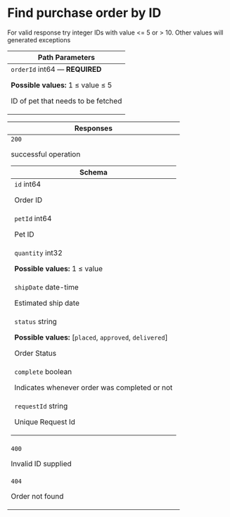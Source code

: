 # Find purchase order by ID



For valid response try integer IDs with value <= 5 or > 10. Other values will generated exceptions

<table style={{"display":"table","width":"100%"}}><thead><tr><th style={{"textAlign":"left"}}>Path Parameters</th></tr></thead><tbody><tr><td><code>orderId</code><span style={{"opacity":"0.6"}}> int64</span><span style={{"opacity":"0.6"}}> — </span><strong style={{"fontSize":"var(--ifm-code-font-size)","color":"var(--openapi-required)"}}> REQUIRED</strong><div style={{"marginTop":"var(--ifm-table-cell-padding)"}}>

**Possible values:** 1 ≤ value ≤ 5

</div><div style={{"marginTop":"var(--ifm-table-cell-padding)"}}>

ID of pet that needs to be fetched

</div></td></tr></tbody></table><table style={{"display":"table","width":"100%"}}><thead><tr><th style={{"textAlign":"left"}}>Responses</th></tr></thead><tbody><tr><td><div style={{"display":"flex"}}><div style={{"marginRight":"var(--ifm-table-cell-padding)"}}><code>200</code></div><div>

successful operation

</div></div><div><table style={{"display":"table","width":"100%","marginTop":"var(--ifm-table-cell-padding)","marginBottom":"0px"}}><thead><tr><th style={{"textAlign":"left"}}>Schema <div></div></th></tr></thead><tbody><tr><td><code>id</code><span style={{"opacity":"0.6"}}> int64</span><div style={{"marginTop":"var(--ifm-table-cell-padding)"}}>

Order ID

</div></td></tr><tr><td><code>petId</code><span style={{"opacity":"0.6"}}> int64</span><div style={{"marginTop":"var(--ifm-table-cell-padding)"}}>

Pet ID

</div></td></tr><tr><td><code>quantity</code><span style={{"opacity":"0.6"}}> int32</span><div style={{"marginTop":"var(--ifm-table-cell-padding)"}}>

**Possible values:** 1 ≤ value

</div></td></tr><tr><td><code>shipDate</code><span style={{"opacity":"0.6"}}> date-time</span><div style={{"marginTop":"var(--ifm-table-cell-padding)"}}>

Estimated ship date

</div></td></tr><tr><td><code>status</code><span style={{"opacity":"0.6"}}> string</span><div style={{"marginTop":"var(--ifm-table-cell-padding)"}}>

**Possible values:** [`placed`, `approved`, `delivered`]

</div><div style={{"marginTop":"var(--ifm-table-cell-padding)"}}>

Order Status

</div></td></tr><tr><td><code>complete</code><span style={{"opacity":"0.6"}}> boolean</span><div style={{"marginTop":"var(--ifm-table-cell-padding)"}}>

Indicates whenever order was completed or not

</div></td></tr><tr><td><code>requestId</code><span style={{"opacity":"0.6"}}> string</span><div style={{"marginTop":"var(--ifm-table-cell-padding)"}}>

Unique Request Id

</div></td></tr></tbody></table></div></td></tr><tr><td><div style={{"display":"flex"}}><div style={{"marginRight":"var(--ifm-table-cell-padding)"}}><code>400</code></div><div>

Invalid ID supplied

</div></div><div></div></td></tr><tr><td><div style={{"display":"flex"}}><div style={{"marginRight":"var(--ifm-table-cell-padding)"}}><code>404</code></div><div>

Order not found

</div></div><div></div></td></tr></tbody></table>
